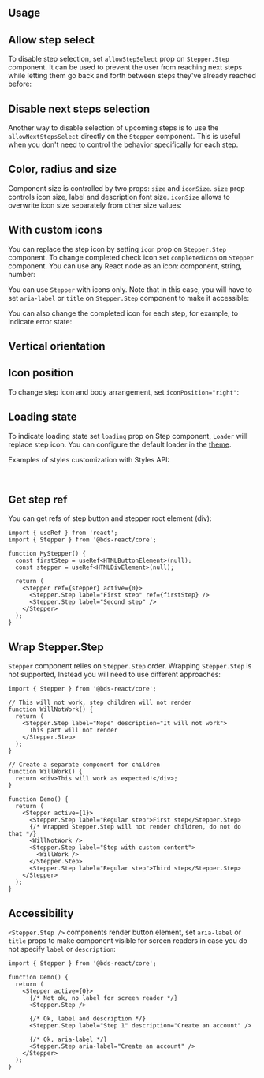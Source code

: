 

## Usage

<Demo data={StepperDemos.usage} />

## Allow step select

To disable step selection, set `allowStepSelect` prop on `Stepper.Step` component.
It can be used to prevent the user from reaching next steps while letting them go back and forth between steps they've already reached before:

<Demo data={StepperDemos.allowStepSelect} />

## Disable next steps selection

Another way to disable selection of upcoming steps is to use the `allowNextStepsSelect` directly on the `Stepper` component.
This is useful when you don't need to control the behavior specifically for each step.

<Demo data={StepperDemos.allowNextStepsSelect} />

## Color, radius and size

<Demo data={StepperDemos.configurator} />

Component size is controlled by two props: `size` and `iconSize`.
`size` prop controls icon size, label and description font size.
`iconSize` allows to overwrite icon size separately from other size values:

<Demo data={StepperDemos.iconSizeConfigurator} />

## With custom icons

You can replace the step icon by setting `icon` prop on `Stepper.Step` component.
To change completed check icon set `completedIcon` on `Stepper` component.
You can use any React node as an icon: component, string, number:

<Demo data={StepperDemos.icons} />

You can use `Stepper` with icons only. Note that in this case, you will have to
set `aria-label` or `title` on `Stepper.Step` component to make it accessible:

<Demo data={StepperDemos.iconsOnly} />

You can also change the completed icon for each step, for example, to indicate error state:

<Demo data={StepperDemos.stepColor} />

## Vertical orientation

<Demo data={StepperDemos.orientation} />

## Icon position

To change step icon and body arrangement, set `iconPosition="right"`:

<Demo data={StepperDemos.iconPosition} />

## Loading state

To indicate loading state set `loading` prop on Step component, `Loader` will replace step icon.
You can configure the default loader in the [theme](/theming/theme-object/).

<Demo data={StepperDemos.loading} />

<StylesApiSelectors component="Stepper" />

<Demo data={StepperDemos.stylesApi} />

Examples of styles customization with Styles API:

<Demo data={StepperDemos.stylesApi2} />

<br />

<Demo data={StepperDemos.stylesApi3} />

## Get step ref

You can get refs of step button and stepper root element (div):

```tsx
import { useRef } from 'react';
import { Stepper } from '@bds-react/core';

function MyStepper() {
  const firstStep = useRef<HTMLButtonElement>(null);
  const stepper = useRef<HTMLDivElement>(null);

  return (
    <Stepper ref={stepper} active={0}>
      <Stepper.Step label="First step" ref={firstStep} />
      <Stepper.Step label="Second step" />
    </Stepper>
  );
}
```

## Wrap Stepper.Step

`Stepper` component relies on `Stepper.Step` order. Wrapping `Stepper.Step` is not supported,
Instead you will need to use different approaches:

```tsx
import { Stepper } from '@bds-react/core';

// This will not work, step children will not render
function WillNotWork() {
  return (
    <Stepper.Step label="Nope" description="It will not work">
      This part will not render
    </Stepper.Step>
  );
}

// Create a separate component for children
function WillWork() {
  return <div>This will work as expected!</div>;
}

function Demo() {
  return (
    <Stepper active={1}>
      <Stepper.Step label="Regular step">First step</Stepper.Step>
      {/* Wrapped Stepper.Step will not render children, do not do that */}
      <WillNotWork />
      <Stepper.Step label="Step with custom content">
        <WillWork />
      </Stepper.Step>
      <Stepper.Step label="Regular step">Third step</Stepper.Step>
    </Stepper>
  );
}
```

## Accessibility

`<Stepper.Step />` components render button element, set `aria-label` or `title` props
to make component visible for screen readers in case you do not specify `label` or `description`:

```tsx
import { Stepper } from '@bds-react/core';

function Demo() {
  return (
    <Stepper active={0}>
      {/* Not ok, no label for screen reader */}
      <Stepper.Step />

      {/* Ok, label and description */}
      <Stepper.Step label="Step 1" description="Create an account" />

      {/* Ok, aria-label */}
      <Stepper.Step aria-label="Create an account" />
    </Stepper>
  );
}
```
